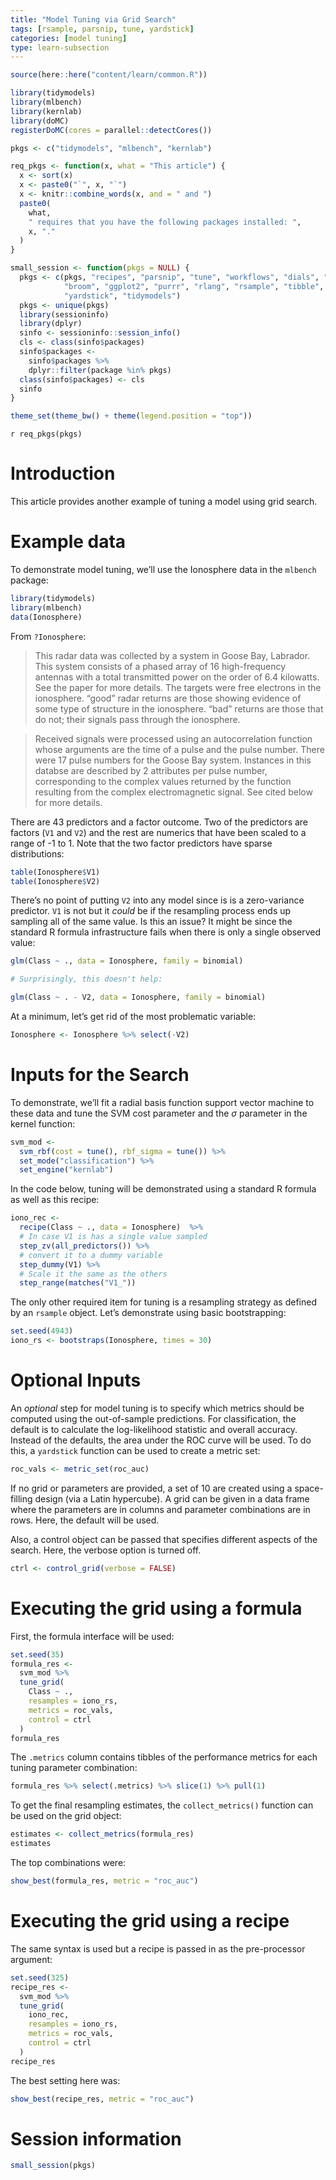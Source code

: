 ```yaml
---
title: "Model Tuning via Grid Search"
tags: [rsample, parsnip, tune, yardstick]
categories: [model tuning]
type: learn-subsection
---
```


```r
source(here::here("content/learn/common.R"))
```
  
```r
library(tidymodels)
library(mlbench)
library(kernlab)
library(doMC)
registerDoMC(cores = parallel::detectCores())

pkgs <- c("tidymodels", "mlbench", "kernlab")

req_pkgs <- function(x, what = "This article") {
  x <- sort(x)
  x <- paste0("`", x, "`")
  x <- knitr::combine_words(x, and = " and ")
  paste0(
    what,
    " requires that you have the following packages installed: ",
    x, "." 
  )
}

small_session <- function(pkgs = NULL) {
  pkgs <- c(pkgs, "recipes", "parsnip", "tune", "workflows", "dials", "dplyr",
            "broom", "ggplot2", "purrr", "rlang", "rsample", "tibble", 
            "yardstick", "tidymodels")
  pkgs <- unique(pkgs)
  library(sessioninfo)
  library(dplyr)
  sinfo <- sessioninfo::session_info()
  cls <- class(sinfo$packages)
  sinfo$packages <- 
    sinfo$packages %>% 
    dplyr::filter(package %in% pkgs)
  class(sinfo$packages) <- cls
  sinfo
}

theme_set(theme_bw() + theme(legend.position = "top"))
```

`r req_pkgs(pkgs)`

# Introduction

This article provides another example of tuning a model using grid search. 

# Example data

To demonstrate model tuning, we'll use the Ionosphere data in the `mlbench` package:

```r
library(tidymodels)
library(mlbench)
data(Ionosphere)
```

From `?Ionosphere`:

> This radar data was collected by a system in Goose Bay, Labrador. This system consists of a phased array of 16 high-frequency antennas with a total transmitted power on the order of 6.4 kilowatts. See the paper for more details. The targets were free electrons in the ionosphere. "good" radar returns are those showing evidence of some type of structure in the ionosphere. "bad" returns are those that do not; their signals pass through the ionosphere.

> Received signals were processed using an autocorrelation function whose arguments are the time of a pulse and the pulse number. There were 17 pulse numbers for the Goose Bay system. Instances in this databse are described by 2 attributes per pulse number, corresponding to the complex values returned by the function resulting from the complex electromagnetic signal. See cited below for more details.

There are 43 predictors and a factor outcome. Two of the predictors are factors (`V1` and `V2`) and the rest are numerics that have been scaled to a range of -1 to 1. Note that the two factor predictors have sparse distributions:

```r
table(Ionosphere$V1)
table(Ionosphere$V2)
```

There's no point of putting `V2` into any model since is is a zero-variance predictor. `V1` is not but it _could_ be if the resampling process ends up sampling all of the same value. Is this an issue? It might be since the standard R formula infrastructure fails when there is only a single observed value:

```r
glm(Class ~ ., data = Ionosphere, family = binomial)

# Surprisingly, this doesn't help: 

glm(Class ~ . - V2, data = Ionosphere, family = binomial)
```

At a minimum, let's get rid of the most problematic variable:

```r
Ionosphere <- Ionosphere %>% select(-V2)
```

# Inputs for the Search

To demonstrate, we'll fit a radial basis function support vector machine to these data and tune the SVM cost parameter and the $\sigma$ parameter in the kernel function:

```r
svm_mod <-
  svm_rbf(cost = tune(), rbf_sigma = tune()) %>%
  set_mode("classification") %>%
  set_engine("kernlab")
```

In the code below, tuning will be demonstrated using a standard R formula as well as this recipe:

```r
iono_rec <-
  recipe(Class ~ ., data = Ionosphere)  %>%
  # In case V1 is has a single value sampled
  step_zv(all_predictors()) %>% 
  # convert it to a dummy variable
  step_dummy(V1) %>%
  # Scale it the same as the others
  step_range(matches("V1_"))
```

The only other required item for tuning is a resampling strategy as defined by an `rsample` object. Let's demonstrate using basic bootstrapping:

```r
set.seed(4943)
iono_rs <- bootstraps(Ionosphere, times = 30)
```

# Optional Inputs

An _optional_ step for model tuning is to specify which metrics should be computed using the out-of-sample predictions. For classification, the default is to calculate the log-likelihood statistic and overall accuracy. Instead of the defaults, the area under the ROC curve will be used. To do this, a `yardstick` function can be used to create a metric set:

```r
roc_vals <- metric_set(roc_auc)
```

If no grid or parameters are provided, a set of 10 are created using a space-filling design (via a Latin hypercube). A grid can be given in a data frame where the parameters are in columns and parameter combinations are in rows. Here, the default will be used.

Also, a control object can be passed that specifies different aspects of the search. Here, the verbose option is turned off. 

```r
ctrl <- control_grid(verbose = FALSE)
```

# Executing the grid using a formula

First, the formula interface will be used:

```r
set.seed(35)
formula_res <-
  svm_mod %>% 
  tune_grid(
    Class ~ .,
    resamples = iono_rs,
    metrics = roc_vals,
    control = ctrl
  )
formula_res
```

The `.metrics` column contains tibbles of the performance metrics for each tuning parameter combination:

```r
formula_res %>% select(.metrics) %>% slice(1) %>% pull(1)
```

To get the final resampling estimates, the `collect_metrics()` function can be used on the grid object:

```r
estimates <- collect_metrics(formula_res)
estimates
```

The top combinations were:

```r
show_best(formula_res, metric = "roc_auc")
```

#  Executing the grid using a recipe

The same syntax is used but a recipe is passed in as the pre-processor argument:

```r
set.seed(325)
recipe_res <-
  svm_mod %>% 
  tune_grid(
    iono_rec,
    resamples = iono_rs,
    metrics = roc_vals,
    control = ctrl
  )
recipe_res
```

The best setting here was:

```r
show_best(recipe_res, metric = "roc_auc")
```



# Session information

```r
small_session(pkgs)
```
